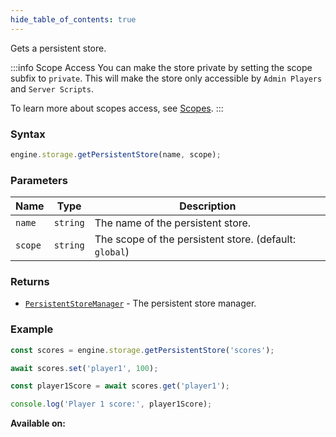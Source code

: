```yaml
---
hide_table_of_contents: true
---
```



Gets a persistent store.

:::info Scope Access
You can make the store private by setting the scope subfix to `private`. This will make the store only accessible by `Admin Players` and `Server Scripts`.

To learn more about scopes access, see [Scopes](/concepts/storage#access).
:::

### Syntax

```js
engine.storage.getPersistentStore(name, scope);
```

### Parameters

| Name    | Type     | Description                                            |
| ------- | -------- | ------------------------------------------------------ |
| `name`  | `string` | The name of the persistent store.                      |
| `scope` | `string` | The scope of the persistent store. (default: `global`) |

### Returns

- [`PersistentStoreManager`](/sdk/types/PersistentStoreManager) - The persistent store manager.

### Example

```js
const scores = engine.storage.getPersistentStore('scores');

await scores.set('player1', 100);

const player1Score = await scores.get('player1');

console.log('Player 1 score:', player1Score);
```

**Available on:** <ClientTag />
